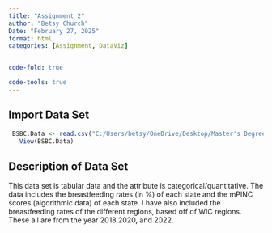 ```yaml
---
title: "Assignment 2"
author: "Betsy Church"
Date: "February 27, 2025"
format: html
categories: [Assignment, DataViz]


code-fold: true

code-tools: true
---
```


## Import Data Set

```r
 BSBC.Data <- read.csv("C:/Users/betsy/OneDrive/Desktop/Master's Degree/BSBC Data.csv")
   View(BSBC.Data)
```

## Description of Data Set

This data set is tabular data and the attribute is categorical/quantitative. The data includes the breastfeeding rates (in %) of each state and the mPINC scores (algorithmic data) of each state. I have also included the breastfeeding rates of the different regions, based off of WIC regions. These all are from the year 2018,2020, and 2022.
